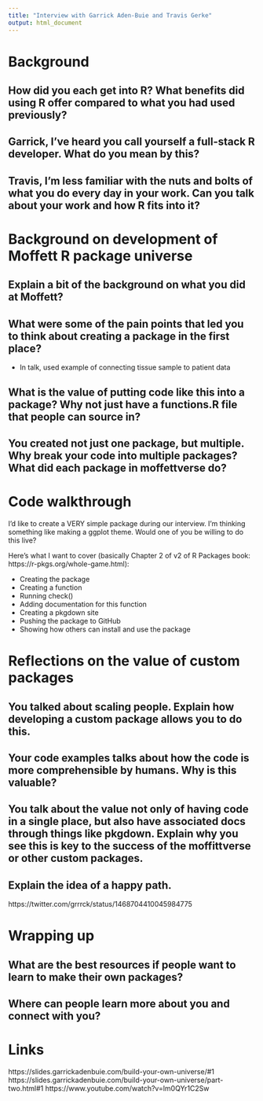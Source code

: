 ```yaml
---
title: "Interview with Garrick Aden-Buie and Travis Gerke"
output: html_document
---
```


# Background

## How did you each get into R? What benefits did using R offer compared to what you had used previously?

## Garrick, I've heard you call yourself a full-stack R developer. What do you mean by this?

## Travis, I'm less familiar with the nuts and bolts of what you do every day in your work. Can you talk about your work and how R fits into it?

# Background on development of Moffett R package universe

## Explain a bit of the background on what you did at Moffett?

## What were some of the pain points that led you to think about creating a package in the first place?

- In talk, used example of connecting tissue sample to patient data

## What is the value of putting code like this into a package? Why not just have a functions.R file that people can source in? 

## You created not just one package, but multiple. Why break your code into multiple packages? What did each package in moffettverse do?

# Code walkthrough

I'd like to create a VERY simple package during our interview. I'm thinking something like making a ggplot theme. Would one of you be willing to do this live? 

Here's what I want to cover (basically Chapter 2 of v2 of R Packages book: https://r-pkgs.org/whole-game.html):

- Creating the package
- Creating a function
- Running check()
- Adding documentation for this function
- Creating a pkgdown site
- Pushing the package to GitHub
- Showing how others can install and use the package

# Reflections on the value of custom packages

## You talked about scaling people. Explain how developing a custom package allows you to do this.

## Your code examples talks about how the code is more comprehensible by humans. Why is this valuable?

## You talk about the value not only of having code in a single place, but also have associated docs through things like pkgdown. Explain why you see this is key to the success of the moffittverse or other custom packages.

## Explain the idea of a happy path.

https://twitter.com/grrrck/status/1468704410045984775

# Wrapping up

## What are the best resources if people want to learn to make their own packages?

## Where can people learn more about you and connect with you? 


# Links

https://slides.garrickadenbuie.com/build-your-own-universe/#1
https://slides.garrickadenbuie.com/build-your-own-universe/part-two.html#1
https://www.youtube.com/watch?v=lm0QYr1C2Sw